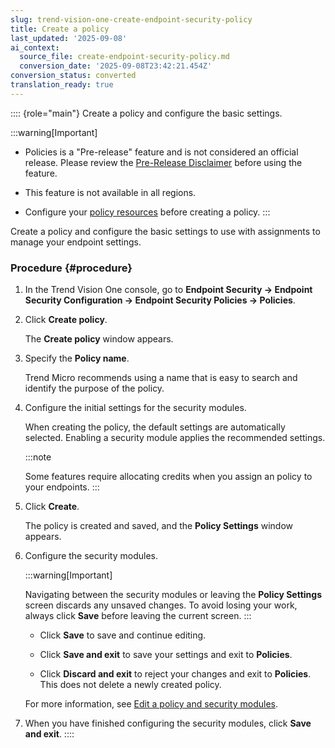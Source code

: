 ```yaml
---
slug: trend-vision-one-create-endpoint-security-policy
title: Create a policy
last_updated: '2025-09-08'
ai_context:
  source_file: create-endpoint-security-policy.md
  conversion_date: '2025-09-08T23:42:21.454Z'
conversion_status: converted
translation_ready: true
---
```


:::: {role="main"}
Create a policy and configure the basic settings.

:::warning[Important]

- Policies is a "Pre-release" feature and is not considered an official release. Please review the [Pre-Release Disclaimer](pre-release-disclaimer.mdx) before using the feature.

- This feature is not available in all regions.

- Configure your [policy resources](endpoint-security-policy-resources.mdx) before creating a policy.
:::

Create a policy and configure the basic settings to use with assignments to manage your endpoint settings.

### Procedure {#procedure}

1.  In the Trend Vision One console, go to **Endpoint Security → Endpoint Security Configuration → Endpoint Security Policies → Policies**.

2.  Click **Create policy**.

    The **Create policy** window appears.

3.  Specify the **Policy name**.

    Trend Micro recommends using a name that is easy to search and identify the purpose of the policy.

4.  Configure the initial settings for the security modules.

    When creating the policy, the default settings are automatically selected. Enabling a security module applies the recommended settings.

    :::note

    Some features require allocating credits when you assign an policy to your endpoints.
    :::

5.  Click **Create**.

    The policy is created and saved, and the **Policy Settings** window appears.

6.  Configure the security modules.

    :::warning[Important]

    Navigating between the security modules or leaving the **Policy Settings** screen discards any unsaved changes. To avoid losing your work, always click **Save** before leaving the current screen.
    :::

    - Click **Save** to save and continue editing.

    - Click **Save and exit** to save your settings and exit to **Policies**.

    - Click **Discard and exit** to reject your changes and exit to **Policies**. This does not delete a newly created policy.

    For more information, see [Edit a policy and security modules](configure-security-features.mdx).

7.  When you have finished configuring the security modules, click **Save and exit**.
::::
